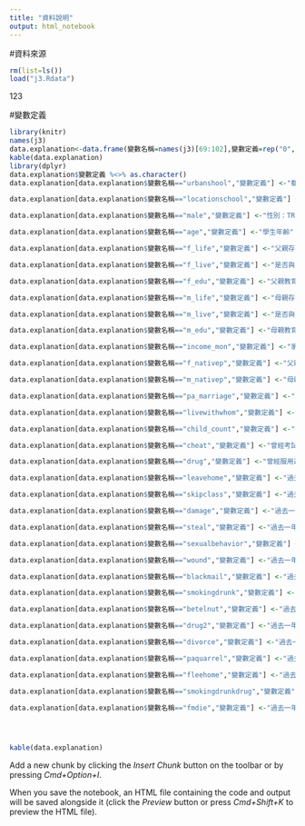 ```yaml
---
title: "資料說明"
output: html_notebook
---
```


#資料來源
```r
rm(list=ls())
load("j3.Rdata")
```
123



#變數定義

```r
library(knitr)
names(j3)
data.explanation<-data.frame(變數名稱=names(j3)[69:102],變數定義=rep("0",102-68))
kable(data.explanation)
library(dplyr)
data.explanation$變數定義 %<>% as.character()
data.explanation[data.explanation$變數名稱=="urbanshool","變數定義"] <-"都市學校：TRUE=學校在都市；FALSE=學校不在都市"

data.explanation[data.explanation$變數名稱=="locationschool","變數定義"] <-"學校地區(台北、新北、宜蘭)：TP=台北；NTP=新北；IL=宜蘭"

data.explanation[data.explanation$變數名稱=="male","變數定義"] <-"性別：TRUE=男；FALSE=女"

data.explanation[data.explanation$變數名稱=="age","變數定義"] <-"學生年齡"

data.explanation[data.explanation$變數名稱=="f_life","變數定義"] <-"父親存歿：1=父親存；0=父親歿"

data.explanation[data.explanation$變數名稱=="f_live","變數定義"] <-"是否與父親同住：1=與父親同住；0=與父親不同住"

data.explanation[data.explanation$變數名稱=="f_edu","變數定義"] <-"父親教育程度：ele=父國小學歷；jun=父國中學歷；sen=父高中職學歷；jun=父大專院校學歷；gra=父研究所學藝；unedu=父未受教育"

data.explanation[data.explanation$變數名稱=="m_life","變數定義"] <-"母親存歿：1=母親存；0=母親歿"

data.explanation[data.explanation$變數名稱=="m_live","變數定義"] <-"是否與母親同住：1=與母親同住；0=與母親不同住"

data.explanation[data.explanation$變數名稱=="m_edu","變數定義"] <-"母親教育程度：ele=母國小學歷；jun=母國中學歷；sen=母高中職學歷；jun=母大專院校學歷；gra=母研究所學歷；unedu=母未受教育"

data.explanation[data.explanation$變數名稱=="income_mon","變數定義"] <-"家庭平均月收入(雙親)"

data.explanation[data.explanation$變數名稱=="f_nativep","變數定義"] <-"父親籍貫：ming=父本省閩南人；hakka=父客家人；dalou=父各省大陸；yuan=父原住民；others=父其他"

data.explanation[data.explanation$變數名稱=="m_nativep","變數定義"] <-"母親籍貫：ming=母本省閩南人；hakka=母客家人；dalou=母各省大陸；yuan=母原住民；others=母其他"

data.explanation[data.explanation$變數名稱=="pa_marriage","變數定義"] <-"父母婚姻狀況：together=父母同住；f_dei=父親去世；m_die=母親去世；divorce=夫母離婚；Separation=父母分居；divorcetoge=父母離婚但同居；others=其他"

data.explanation[data.explanation$變數名稱=="livewithwhom","變數定義"] <-"是否與父母同住：parents=與生父母均同住；dadstepm=與生父及繼母同住；momstepf=與生母及繼父同住；dad=與父親同住；mom=與母親同住；others=與其他人同住"

data.explanation[data.explanation$變數名稱=="child_count","變數定義"] <-"家庭小孩個數"

data.explanation[data.explanation$變數名稱=="cheat","變數定義"] <-"曾經考試作弊：1=考試曾經作弊；0=考試不從作弊"

data.explanation[data.explanation$變數名稱=="drug","變數定義"] <-"曾經服用過鎮定劑、安眠藥、強力膠、有機溶劑FM2、神仙水MDMA、安非他命等：1=曾經服用過；0=不曾服用過"

data.explanation[data.explanation$變數名稱=="leavehome","變數定義"] <-"過去一年有無逃家：1=有逃過家；0=無逃過家"

data.explanation[data.explanation$變數名稱=="skipclass","變數定義"] <-"過去一年有無翹課：1=有翹過課；0=無翹過課"

data.explanation[data.explanation$變數名稱=="damage","變數定義"] <-"過去一年有無故意破壞他人東西：1=有破壞過；0=無破壞過"

data.explanation[data.explanation$變數名稱=="steal","變數定義"] <-"過去一年有偷東西：1=有偷過東西；0=無偷過東西"

data.explanation[data.explanation$變數名稱=="sexualbehavior","變數定義"] <-"過去一年有無發生性行為：1=有發生性行為；0=無發生性行為"

data.explanation[data.explanation$變數名稱=="wound","變數定義"] <-"過去一年有無打傷別人：1=有打傷別人；0=無打傷別人"

data.explanation[data.explanation$變數名稱=="blackmail","變數定義"] <-"過去一年有無勒索別人：1=有勒索別人；0=無勒索別人"

data.explanation[data.explanation$變數名稱=="smokingdrunk","變數定義"] <-"過去一年有無抽菸或喝酒：1=有抽菸或喝酒；0=無抽菸或喝酒"

data.explanation[data.explanation$變數名稱=="betelnut","變數定義"] <-"過去一年有無嚼檳榔：1=有嚼檳榔；0=無嚼檳榔"

data.explanation[data.explanation$變數名稱=="drug2","變數定義"] <-"過去一年有無使用藥物(強力膠、速賜康、安非他命)：1=有使用藥物；0=無使用藥物"

data.explanation[data.explanation$變數名稱=="divorce","變數定義"] <-"過去一年父母有無離婚或分居：1=有離婚或分居；0=無離婚或分居"

data.explanation[data.explanation$變數名稱=="paquarrel","變數定義"] <-"過去一年父母有無越來越常吵架：1=父母有越來越常吵架；0=父母無越來越吵架"

data.explanation[data.explanation$變數名稱=="fleehome","變數定義"] <-"過去一年我逃家了：1=有逃家；0=無逃家"

data.explanation[data.explanation$變數名稱=="smokingdrunkdrug","變數定義"] <-"過去一年開始抽菸、喝酒或吸毒：1=有抽菸、喝酒或吸毒；0=無抽菸、喝酒或吸毒"

data.explanation[data.explanation$變數名稱=="fmdie","變數定義"] <-"過去一年父或母去世：1=有父或母去世；0=無父或母去世"




kable(data.explanation)
```

Add a new chunk by clicking the *Insert Chunk* button on the toolbar or by pressing *Cmd+Option+I*.

When you save the notebook, an HTML file containing the code and output will be saved alongside it (click the *Preview* button or press *Cmd+Shift+K* to preview the HTML file).
